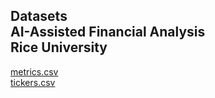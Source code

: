## Datasets<br>AI-Assisted Financial Analysis<br>Rice University

[metrics.csv](https://www.dropbox.com/scl/fi/glrab8g4yo94er3ib5d69/675_metrics.csv?rlkey=w591bxsoqg21g19vudla12sw7&dl=1)<br>
[tickers.csv](https://www.dropbox.com/scl/fi/ibhqi0ri6w0qxqoxk97lk/675_tickers.csv?rlkey=hksnwx9ec1bma2rqrahrkaxlz&dl=1)<br>